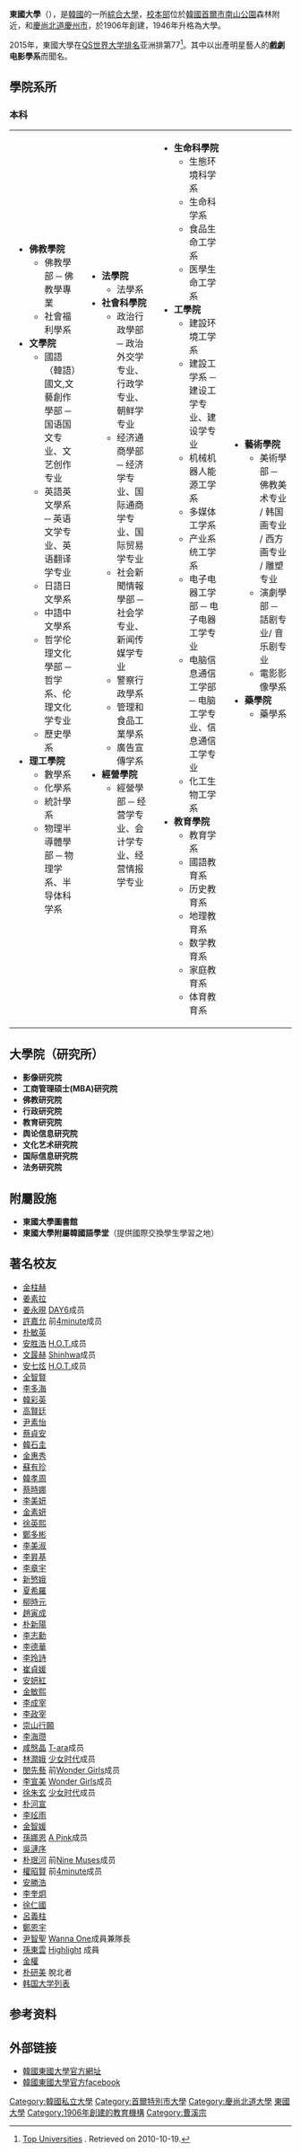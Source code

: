 {{Infobox university
 |name              = 東國大學
 |native_name       = {{lang|ko|동국대학교}}
 |image_name        = 동국대학교 바이오메디캠퍼스 (Bio Medi Campus).jpg
 |caption           = 
 |motto             = 智慧、慈悲、精進
 |established       = 1906年5月8日
 |type              = 私立
 |endowment         =
 |president         = 尹性二
 |undergrad         = 17,189 <small>(2009)</small><ref name="students">{{cite web |url=http://www.academyinfo.go.kr/schoolAction.do?process=schoolDisclose001&schoolCd=53041000&orgcode=1&sry_yy=2009&selectYear=2009&univ_gubun=U&detail_kind=E |title=存档副本 |accessdate=2011-06-11 |deadurl=yes |archiveurl=https://web.archive.org/web/20110724133134/http://www.academyinfo.go.kr/schoolAction.do?process=schoolDisclose001&schoolCd=53041000&orgcode=1&sry_yy=2009&selectYear=2009&univ_gubun=U&detail_kind=E |archivedate=2011-07-24 }}</ref>
 |doctoral          =
 |city              = 
 |country           = {{ROK}}
 |campus            = 首爾校區（[[首爾特別市|首爾特別市]][[中區_(首爾)|中區]]）<br />慶州校區（[[慶尚北道|慶尚北道]][[慶州市|慶州市]]）
 |mascot            = [[大象|大象]], [[莲花|莲花]]
 |affiliations      = [[大乘佛教|大乘佛教]][[曹溪宗|曹溪宗]]
 |website           = http://www.dongguk.edu
 |logo              = [[File:Dongguk_University.png|160px]]
}}
{{Infobox Korean name|hangul=동국대학교|hanja=東國大學校|rr=Dongguk Daehakgyo|mr=Tong'guk Taehakkyo}}

'''東國大學'''（{{lang-ko|'''동국대학교'''}}），是[[韓國|韓國]]的一所[[綜合大學|綜合大學]]，[[校園|校本部]]位於[[韓國|韓國]][[首爾市|首爾市]][[南山公園|南山公園]]森林附近，和[[慶尚北道|慶尚北道]][[慶州市|慶州市]]，於1906年創建，1946年升格為大學。

2015年，東國大學在[[QS世界大学排名|QS世界大学排名]]亚洲排第77<ref>[http://www.topuniversities.com/university-rankings/asian-university-rankings/2010?page=3  Top Universities] {{Wayback|url=http://www.topuniversities.com/university-rankings/asian-university-rankings/2010?page=3 |date=20111219073116 }}. Retrieved on 2010-10-19.</ref>。其中以出產明星藝人的'''戲劇电影學系'''而聞名。

== 學院系所 ==
=== 本科 === 
{| border="0" cellpadding="5" width="100%"
| valign="top"|
*'''佛教學院'''
**佛教學部 ─ 佛教學專業
**社會福利學系
*'''文學院'''
**國語（韓語）國文,文藝創作學部 ─ 国语国文专业、文艺创作专业
**英語英文學系 ─ 英语文学专业、英语翻译学专业
**日語日文學系
**中語中文學系
**哲学伦理文化學部 ─ 哲学系、伦理文化学专业
**歷史學系
*'''理工學院'''
**數學系
**化學系
**統計學系
**物理半導體學部 ─ 物理学系、半导体科学系
| valign="top" |
*'''法學院'''
**法學系
*'''社會科學院'''
**政治行政學部 ─ 政治外交学专业、行政学专业、朝鲜学专业
**经济通商學部 ─ 经济学专业、国际通商学专业、国际贸易学专业
**社会新聞情報學部 ─ 社会学专业、新闻传媒学专业
**警察行政學系
**管理和食品工業學系
**廣告宣傳学系
*'''經營學院'''
**經營學部 ─ 经营学专业、会计学专业、经营情报学专业
| valign="top" |
*'''生命科學院'''
**生態环境科学系
**生命科学系
**食品生命工学系
**医學生命工学系
*'''工學院'''
**建設环境工学系
**建設工学系 ─ 建设工学专业、建设学专业
**机械机器人能源工学系
**多媒体工学系
**产业系统工学系
**电子电器工学部 ─ 电子电器工学专业
**电脑信息通信工学部 ─ 电脑工学专业、信息通信工学专业
**化工生物工学系
*'''教育學院'''
**教育学系
**國語教育系
**历史教育系
**地理教育系
**数学教育系
**家庭教育系
**体育教育系
| valign="top" |
*'''藝術學院'''
**美術學部 ─ 佛教美术专业 / 韩国画专业 / 西方画专业 / 雕塑专业
**演劇學部 ─ 話剧专业/ 音乐剧专业
**電影影像學系
*'''藥學院'''
**藥學系
|}
== 大學院（研究所） == 
*'''影像研究院'''
*'''工商管理硕士(MBA)研究院'''
*'''佛教研究院'''
*'''行政研究院'''
*'''教育研究院'''
*'''舆论信息研究院'''
*'''文化艺术研究院'''
*'''国际信息研究院'''
*'''法务研究院'''

== 附屬設施 == 
*'''東國大學圖書館'''
*'''東國大學附屬韓國語學堂'''（提供國際交換學生學習之地）

==著名校友==
{{see also|Category:東國大學校友}}
*[[金柱赫|金柱赫]]
*[[姜素拉|姜素拉]]
*[[姜永晛|姜永晛]] [[DAY6|DAY6]]成员
*[[許嘉允|許嘉允]] 前[[4minute|4minute]]成员
*[[朴敏英|朴敏英]]
*[[安胜浩|安胜浩]] [[H.O.T.|H.O.T.]]成员
*[[文晸赫|文晸赫]] [[Shinhwa|Shinhwa]]成员
*[[安七炫|安七炫]] [[H.O.T.|H.O.T.]]成员
*[[全智賢|全智賢]] 
*[[李多海|李多海]] 
*[[韓彩英|韓彩英]] 
*[[高賢廷|高賢廷]] 
*[[尹素怡|尹素怡]]    
*[[蔡貞安|蔡貞安]] 
*[[韓石圭|韓石圭]]
*[[金惠秀|金惠秀]] 
*[[蘇有珍|蘇有珍]] 
*[[韓孝周|韓孝周]] 
*[[蔡時娜|蔡時娜]] 
*[[李美妍|李美妍]] 
*[[金素妍|金素妍]] 
*[[徐英熙|徐英熙]] 
*[[鄭多彬_(1980年)|鄭多彬]] 
*[[李美淑|李美淑]]
*[[李昇基|李昇基]]
*[[李章宇|李章宇]]
*[[新慜娥|新慜娥]]
*[[夏希羅|夏希羅]]
*[[柳時元|柳時元]]
*[[趙寅成|趙寅成]]
*[[朴新陽|朴新陽]]
*[[李志勳|李志勳]]
*[[李德華|李德華]]
*[[李玲詩|李玲詩]]
*[[崔貞媛|崔貞媛]]
*[[安妍紅|安妍紅]]
*[[金敏熙|金敏熙]]
*[[李成宰|李成宰]]
*[[李政宰|李政宰]]
*[[崇山行願|崇山行願]]
*[[李海瓒|李海瓒]]
*[[咸慇晶|咸慇晶]] [[T-ara|T-ara]]成员
*[[林潤娥|林潤娥]] [[少女时代|少女时代]]成员
*[[閔先藝|閔先藝]] 前[[Wonder_Girls|Wonder Girls]]成员
*[[李宣美|李宣美]] [[Wonder_Girls|Wonder Girls]]成员
*[[徐朱玄|徐朱玄]] [[少女时代|少女时代]]成员
*[[朴河宣|朴河宣]]
*[[李玹雨|李玹雨]]
*[[金智媛|金智媛]]
*[[孫娜恩|孫娜恩]] [[A_Pink|A Pink]]成员
*[[吳漣序|吳漣序]]
*[[朴珉河|朴珉河]] 前[[Nine_Muses|Nine Muses]]成员
*[[權昭賢|權昭賢]] 前[[4minute|4minute]]成员
*[[安勝浩|安勝浩]]
*[[李奎炯|李奎炯]]
*[[徐仁國|徐仁國]]
*[[呂義柱|呂義柱]]
*[[鄭恩宇|鄭恩宇]]
*[[尹智聖|尹智聖]] [[Wanna_One|Wanna One]]成員兼隊長
*[[孫東雲|孫東雲]] [[Highlight_(韓國組合)|Highlight]] 成員
*[[金權|金權]]
*[[朴研美|朴研美]] 脫北者
*[[韩国大学列表|韩国大学列表]]

==参考资料==
{{reflist}}

==外部链接==
* [https://www.dongguk.edu/mbs/kr/index.jsp 韓國東國大學官方網址] {{Wayback|url=https://www.dongguk.edu/mbs/kr/index.jsp |date=20210210232556 }}
* [https://www.facebook.com/dg.univ 韓國東國大學官方facebook] {{Wayback|url=https://www.facebook.com/dg.univ |date=20200526071100 }}
{{DEFAULTSORT:Dongguk}}
{{大韓民國醫學專門大學院}}
{{Colleges and universities in Seoul}}
{{亞洲博雅大學聯盟}}

[[Category:韓國私立大學|Category:韓國私立大學]]
[[Category:首爾特別市大學|Category:首爾特別市大學]]
[[Category:慶尚北道大學|Category:慶尚北道大學]]
[[Category:東國大學|]]
[[Category:1906年創建的教育機構|Category:1906年創建的教育機構]]
[[Category:曹溪宗|Category:曹溪宗]]